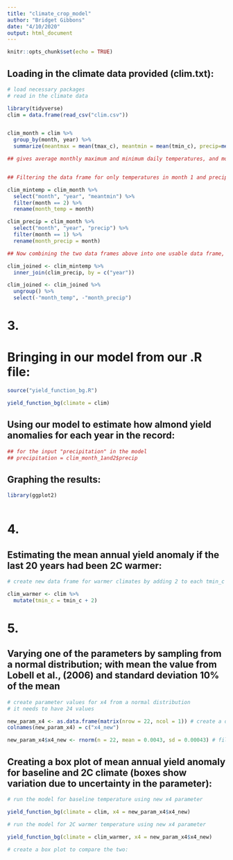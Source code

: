 ```yaml
---
title: "climate_crop_model"
author: "Bridget Gibbons"
date: "4/10/2020"
output: html_document
---
```


```r
knitr::opts_chunk$set(echo = TRUE)
```

## Loading in the climate data provided (clim.txt): 

```r

# load necessary packages
# read in the climate data

library(tidyverse)
clim = data.frame(read_csv("clim.csv"))


clim_month = clim %>% 
  group_by(month, year) %>% 
  summarize(meantmax = mean(tmax_c), meantmin = mean(tmin_c), precip=mean(precip)) 

## gives average monthly maximum and minimum daily temperatures, and monthly precipitation from a data frame called clim


## Filtering the data frame for only temperatures in month 1 and precipitation in month 2.

clim_mintemp = clim_month %>% 
  select("month", "year", "meantmin") %>% 
  filter(month == 2) %>% 
  rename(month_temp = month)

clim_precip = clim_month %>% 
  select("month", "year", "precip") %>% 
  filter(month == 1) %>% 
  rename(month_precip = month)

## Now combining the two data frames above into one usable data frame, "clim_joined":

clim_joined <- clim_mintemp %>% 
  inner_join(clim_precip, by = c("year"))

clim_joined <- clim_joined %>% 
  ungroup() %>% 
  select(-"month_temp", -"month_precip")


```

# 3. 
# Bringing in our model from our .R file:

```r

source("yield_function_bg.R")

yield_function_bg(climate = clim)

```


## Using our model to estimate how almond yield anomalies for each year in the record:

```r

## for the input "precipitation" in the model
## precipitation = clim_month_1and2$precip

```


## Graphing the results:

```r

library(ggplot2)



```


# 4.
## Estimating the mean annual yield anomaly if the last 20 years had been 2C warmer:

```r

# create new data frame for warmer climates by adding 2 to each tmin_c value

clim_warmer <- clim %>% 
  mutate(tmin_c = tmin_c + 2)

```

# 5.
## Varying one of the parameters by sampling from a normal distribution; with mean the value from Lobell et al., (2006) and standard deviation 10% of the mean

```r

# create parameter values for x4 from a normal distribution
# it needs to have 24 values

new_param_x4 <- as.data.frame(matrix(nrow = 22, ncol = 1)) # create a data frame to store the parameter values
colnames(new_param_x4) = c("x4_new")

new_param_x4$x4_new <- rnorm(n = 22, mean = 0.0043, sd = 0.00043) # fill in the dataframe column with new parameter values for x4: centered on a mean of 0.0043 with a standard deviation of 10% of the meean

```

## Creating a box plot of mean annual yield anomaly for baseline and 2C climate (boxes show variation due to uncertainty in the parameter):

```r

# run the model for baseline temperature using new x4 parameter

yield_function_bg(climate = clim, x4 = new_param_x4$x4_new)

# run the model for 2C warmer temperature using new x4 parameter

yield_function_bg(climate = clim_warmer, x4 = new_param_x4$x4_new)

# create a box plot to compare the two:

```
